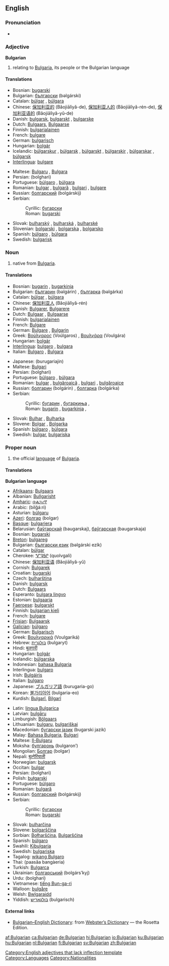 {{interwiktionary|code=bg}}
{{wikipedia}}
==English==

===Pronunciation===
*{{audio|en-us-Bulgarian.ogg|Audio (US)}}

===Adjective===
'''Bulgarian'''[[Category:English adjectives that lack inflection template]]

# relating to [[Bulgaria]], its people or the Bulgarian language

====Translations====
{{top}}
*Bosnian: [[bugarski]] {{m}}
*Bulgarian: [[български]] (bəlgárski) {{m}}
*Catalan: [[búlgar]] {{m}}, [[búlgara]] {{f}}
*Chinese: [[保加利亚的]] (Bǎojiālìyǎ-de), [[保加利亚人的]] (Bǎojiālìyǎ-rén-de), [[保加利亚语的]] (Bǎojiālìyǎ-yǔ-de)
*Danish: [[bulgarsk]], [[bulgarskt]] {{n}}, [[bulgarske]] {{p}}
*Dutch: [[Bulgaars]], [[Bulgaarse]]
*Finnish: [[bulgarialainen]]
*French: [[bulgare]]
*German: [[bulgarisch]]
*Hungarian: [[bolgár]]
*Icelandic: [[búlgarskur]] {{m}}, [[búlgarsk]] {{f}}, [[búlgarskt]] {{n}}, [[búlgarskir]] {{m}} {{p}}, [[búlgarskar]] {{f}} {{p}}, [[búlgarsk]] {{n}} {{p}}
*[[Interlingua]]: [[bulgare]]
{{mid}}
*Maltese: [[Bulgaru]] {{m}}, [[Bulgara]] {{f}}
*Persian: {{FAchar|[[بلغاری]]}} (bolghari)
*Portuguese: [[búlgaro]] {{m}}, [[búlgara]] {{f}}
*Romanian: [[bulgar]] {{m}}, [[bulgară]] {{f}}, [[bulgari]] {{p}}, [[bulgare]]
*Russian: [[болгарский]] (bolgárskij) {{m}}
*Serbian:
*:Cyrillic: [[бугарски]] {{m}}
*:Roman: [[bugarski]] {{m}}
*Slovak: [[bulharský]] {{m}}, [[bulharská]] {{f}}, [[bulharské]] {{n}}
*Slovenian: [[bolgarski]] {{m}}, [[bolgarska]] {{f}}, [[bolgarsko]] {{n}}
*Spanish: [[búlgaro]] {{m}}, [[búlgara]] {{f}}
*Swedish: [[bulgarisk]]
{{bottom}}

===Noun===
{{en-noun}}

# native from [[Bulgaria]].

====Translations====
{{trans-top|native of Bulgaria}}
*Bosnian: [[bugarin]] {{m}}, [[bugarkinja]] {{f}}
*Bulgarian: [[българин]] (bəlgárin) {{m}}, [[българка]] (bəlgárka) {{f}}
*Catalan: [[búlgar]] {{m}}, [[búlgara]] {{f}}
*Chinese: [[保加利亚人]] (Bǎojiālìyǎ-rén)
*Danish: [[Bulgarer]], [[Bulgarere]] {{p}}
*Dutch: [[Bulgaar]] {{m}}, [[Bulgaarse]] {{f}}
*Finnish: [[bulgarialainen]]
*French: [[Bulgare]]
*German: [[Bulgare]] {{m}}, [[Bulgarin]] {{f}}
*Greek: [[Βούλγαρος]] (Voúlgaros) {{m}}, [[Βουλγάρα]] (Voulgára) {{f}}
*Hungarian: [[bolgár]]
*[[Interlingua]]: [[bulgaro]] {{m}}, [[bulgara]] {{f}}
*Italian: [[Bulgaro]] {{m}}, [[Bulgara]] {{f}}
{{trans-mid}}
*Japanese: {{JAchar|[[ブルガリア人]]}} (burugariajin)
*Maltese: [[Bulgari]] {{p}}
*Persian: {{FAchar|[[بلغاری]]}} (bolghari)
*Portuguese: [[búlgaro]] {{m}}, [[búlgara]] {{f}}
*Romanian: [[bulgar]] {{m}}, [[bulgăroaică]] {{f}}, [[bulgari]] {{p}}, [[bulgăroaice]]
*Russian: [[болгарин]] (bolgárin) {{m}}, [[болгарка]] (bolgárka) {{f}}
*Serbian:
*:Cyrillic: [[бугарин]] {{m}}, [[бугаркиња]] {{f}},
*:Roman: [[bugarin]] {{m}}, [[bugarkinja]] {{f}},
*Slovak: [[Bulhar]] {{m}}, [[Bulharka]] {{f}}
*Slovene: [[Bolgar]] {{m}}, [[Bolgarka]] {{f}}
*Spanish: [[búlgaro]] {{m}}, [[búlgara]] {{f}}
*Swedish: [[bulgar]], [[bulgariska]]
{{trans-bottom}}

===Proper noun===
{{en-proper noun}}

# the official [[language]] of [[Bulgaria]].

====Translations====
'''Bulgarian language'''
{{trans-top}}
*[[Afrikaans]]: [[Bulgaars]]
*Albanian: [[Bullgarisht]]
*[[Amharic]]: [[ቡልጋሪኛ]]
*Arabic: {{ARchar|[[بلغاري]]}} (bilğá:ri)
*Asturian: [[búlgaru]]
*[[Azeri]]: [[болгар]] (bolgar)
*[[Basque]]: [[bulgariera]]
*Belarusian: [[баўгарскай]] (baugarskaj), [[баўгарская]] (baugarskaja)
*Bosnian: [[bugarski]] {{m}}
*[[Breton]]: [[bulgareg]]
*Bulgarian: [[български език]] (bəlgárski ezík) {{m}}
*Catalan: [[búlgar]] {{m}}
*Cherokee: [[ᏉᎸᎦᎵ]] (quolvgali)
*Chinese: [[保加利亚语]] (Bǎojiālìyǎ-yǔ)
*Cornish: [[Bulgarek]]
*Croatian: [[bugarski]]
*Czech: [[bulharština]]
*Danish: [[bulgarsk]]
*Dutch: [[Bulgaars]] {{n}}
*Esperanto: [[bulgara lingvo]]
*Estonian: [[bulgaaria]]
*[[Faeroese]]: [[bulgarskt]]
*Finnish: [[bulgarian kieli]]
*French: [[bulgare]] {{m}}
*[[Frisian]]: [[Bulgaarsk]]
*[[Galician]]: [[búlgaro]] {{m}}
*German: [[Bulgarisch]] {{n}}
*Greek: [[Βουλγαρικά]] (Voulgariká)
*Hebrew: [[בולגרית]] (bulgaryt)
*Hindi: [[बुलगारी]]
*Hungarian: [[bolgár]]
*Icelandic: [[búlgarska]]
*Indonesian: [[bahasa Bulgaria]]
*Interlingua: [[bulgaro]]
*Irish: [[Bulgáiris]]
*Italian: [[bulgaro]]
*Japanese: [[ブルガリア語]] (burugaria-go)
*Korean: [[불가리아어]] (bulgaria-eo)
*Kurdish: [[Bulgarî]], [[Bilgarî]]
{{trans-mid}}
*Latin: [[lingua Bulgarica]]
*Latvian: [[bulgāru]]
*Limburgish: [[Bölgaars]]
*Lithuanian: [[bulgarų]], [[bulgariškai]]
*Macedonian: [[бугарски јазик]] (bugarski jazik)
*Malay: [[Bahasa Bulgaria]], [[Bulgari]]
*Maltese: [[Il-Bulgaru]]
*Moksha: [[булгаронь]] (bulgaron’)
*Mongolian: [[Болгар]] (bolgar)
*Nepali: [[बुल्गेरियाली]]
*Norwegian: [[bulgarsk]]
*Occitan: [[bulgar]]
*Persian: {{FAchar|[[بلغاری]]}} (bolghari)
*Polish: [[bułgarski]]
*Portuguese: [[búlgaro]] {{m}}
*Romanian: [[bulgară]] {{f}}
*Russian: [[болгарский]] (bolgárskij)
*Serbian:
*:Cyrillic: [[бугарски]] {{m}}
*:Roman: [[bugarski]] {{m}}
*Slovak: [[bulharčina]] {{f}}
*Slovene: [[bolgarščina]] {{f}}
*Sorbian: [[Bołharšćina]], [[Bulgaršćina]]
*Spanish: [[búlgaro]] {{m}}
*Swahili: [[Kibulgaria]]
*Swedish: [[bulgariska]]
*Tagalog: [[wikang Bulgaro]]
*Thai: {{THchar|[[ภาษาบัลแกเรีย]]}} (paasăa bangàeria)
*Turkish: [[Bulgarca]]
*Ukrainian: [[болгарський]] (bolgárs’kyj)
*Urdu: {{URchar|[[بلغاری]]}} (bolghari)
*Vietnamese: [[tiếng Bun-ga-ri]]
*Walloon: [[bulgåre]]
*Welsh: [[Bwlgaraidd]]
*Yiddish: [[בולגאַריש]] (bulgarisch)
{{trans-bottom}}

====External links====
*[http://www.websters-online-dictionary.org/definition/Bulgarian-english/ Bulgarian–English Dictionary]: from [http://www.websters-online-dictionary.org/ Webster’s Dictionary] — the Rosetta Edition.
{{ethnologue|code=bul}}

[[Category:Languages]]
[[Category:Nationalities]]

[[af:Bulgarian]]
[[ca:Bulgarian]]
[[de:Bulgarian]]
[[hi:Bulgarian]]
[[io:Bulgarian]]
[[ku:Bulgarian]]
[[hu:Bulgarian]]
[[nl:Bulgarian]]
[[fi:Bulgarian]]
[[sv:Bulgarian]]
[[zh:Bulgarian]]